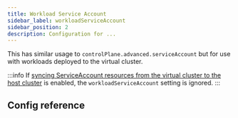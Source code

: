 ```yaml
---
title: Workload Service Account
sidebar_label: workloadServiceAccount
sidebar_position: 2
description: Configuration for ...
---
```



This has similar usage to `controlPlane.advanced.serviceAccount` but for use with workloads deployed to the virtual cluster.

:::info
If [syncing ServiceAccount resources from the virtual cluster to the host cluster](../../../sync/to-host/advanced/service-accounts) is enabled, the `workloadServiceAccount` setting is ignored.
:::

## Config reference

<WorkloadServiceAccount/>
